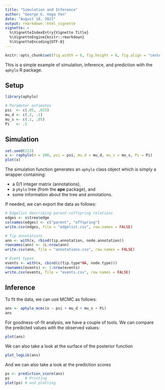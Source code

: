 ```yaml
---
title: "Simulation and Inference"
author: "George G. Vega Yon"
date: "August 18, 2021"
output: rmarkdown::html_vignette
vignette: >
  %\VignetteIndexEntry{Vignette Title}
  %\VignetteEngine{knitr::rmarkdown}
  %\VignetteEncoding{UTF-8}
---
```


```r
knitr::opts_chunk$set(fig.width = 6, fig.height = 6, fig.align = "center")
```


This is a simple example of simulation, inference, and prediction with the `aphylo` R package.

## Setup

```r
library(aphylo)

# Parameter estimates
psi  <- c(.05, .025)
mu_d <- c(.2, .1)
mu_s <- c(.1, .05)
Pi   <- .5
```

## Simulation

```r
set.seed(223)
x <- raphylo(n = 200, psi = psi, mu_d = mu_d, mu_s = mu_s, Pi = Pi)
plot(x)
```

The simulation function generates an `aphylo` class object which is simply a wrapper containing:

- a 0/1 integer matrix (annotations),
- a `phylo` tree (from the **ape** package), and
- some information about the tree and annotations.

If needed, we can export the data as follows:

```r
# Edgelist describing parent->offspring relations
edges <- x$tree$edge
colnames(edges) <- c("parent", "offspring")
write.csv(edges, file = "edgelist.csv", row.names = FALSE)

# Tip annotations
ann <- with(x, rbind(tip.annotation, node.annotation))
rownames(ann) <- 1L:nrow(ann)
write.csv(ann, file = "annotations.csv", row.names = FALSE)

# Event types
events <- with(x, cbind(c(tip.type*NA, node.type)))
rownames(events) <- 1:nrow(events)
write.csv(events, file = "events.csv", row.names = FALSE)
```


## Inference

To fit the data, we can use MCMC as follows:

```r
ans <- aphylo_mcmc(x ~ psi + mu_d + mu_s + Pi)
ans
```

For goodness-of-fit analysis, we have a couple of tools. We can compare the predicted values with the observed values:

```r
plot(ans)
```

We can also take a look at the surface of the posterior function

```r
plot_logLik(ans)
```

And we can also take a look at the prediction scores

```r
ps <- prediction_score(ans)
ps       # Printing
plot(ps) # and plotting
```


